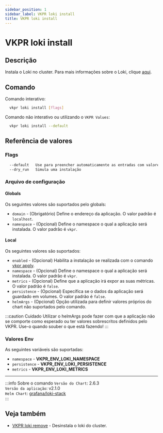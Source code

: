 ```yaml
---
sidebar_position: 1
sidebar_label: VKPR loki install
title: VKPR loki install
---
```


# VKPR loki install

## Descrição

Instala o Loki no cluster. Para mais informações sobre o Loki, clique [aqui](https://grafana.com/oss/loki/).

## Comando

Comando interativo:

```bash
  vkpr loki install [flags]
```

Comando não interativo ou utilizando o `VKPR Values`:

```bash
  vkpr loki install --default
```

## Referência de valores

### Flags

```sh
  --default   Use para preencher automaticamente as entradas com valores padrões
  --dry_run   Simula uma instalação
```

### Arquivo de configuração

#### Globals

Os seguintes valores são suportados pelo globals:

- `domain` - (Obrigatório) Define o endereço da aplicação. O valor padrão é `localhost`.
- `namespace` - (Opcional) Define o namespace o qual a aplicação será instalada. O valor padrão é `vkpr`.

#### Local

Os seguintes valores são suportados:

- `enabled` - (Opcional) Habilita a instalação se realizada com o comando [vkpr apply](/docs/commands/apply).
- `namespace` - (Opcional) Define o namespace o qual a aplicação será instalada. O valor padrão é `vkpr`.
- `metrics` - (Opcional) Define que a aplicação irá expor as suas métricas. O valor padrão é `false`.
- `persistence` - (Opcional) Específica se o dados da aplicação será guardado em volumes. O valor padrão é `false`.
- `helmArgs` - (Opcional) Opção utilizada para definir valores próprios do chart não suportados pelo comando.

:::caution Cuidado
Utilizar o helmArgs pode fazer com que a aplicação não se comporte como esperado ou ter valores sobrescritos definidos pelo VKPR.
Use-o quando souber o que está fazendo!
:::

### Valores Env

As seguintes variáveis são suportadas:

- `namespace` - **VKPR_ENV_LOKI_NAMESPACE**
- `persistence` - **VKPR_ENV_LOKI_PERSISTENCE**
- `metrics` - **VKPR_ENV_LOKI_METRICS**

---

:::info Sobre o comando
`Versão do Chart`: 2.6.3 <br/>
`Versão da aplicação`: v2.1.0 <br/>
`Helm Chart`: [grafana/loki-stack](https://artifacthub.io/packages/helm/grafana/loki-stack) <br/>
:::

## Veja também

- [VKPR loki remove](/docs/commands/loki/remove) - Desinstala o loki do cluster.
